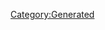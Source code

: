 {{Texts/Music
 |ID=112
 |MusicName=PARADE
 |OfficialName=PARADE
 |VocalName=Fire Bomber
 |VocalNameLF=Fire Bomber
 |Description=作品：マクロス ダイナマイト7

歌手：Fire Bomber

作詞：K.INOJO
作曲：川野美紀
 |BuyURL=https://recochoku.jp/song/S14204260/single?ds=1002161349
 |StoryDesc=
 |StoryTitle=
 |BannerId=0
 |AnmStoreURL=
}}
[[Category:Generated]]
